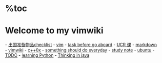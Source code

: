 = %toc =
= Welcome to my vimwiki =
- [[出国准备物品checklist]]
- [[vim]]
- [[task before go aboard]] 
- [[UCR 课]]
- [[markdown]]
- [[vimwiki]]
- [[c++0x]]
- [[something should do everyday]]
- [[study note]]
- [[ubuntu]]
- [[TODO]]
- [[learning Python]]
- [[Thinking in java]]
